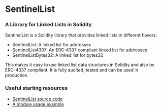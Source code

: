 
# SentinelList

### **A Library for Linked Lists in Solidity**

SentinelList is a Solidity library that provides linked lists in different flavors:

- SentinelList: A linked list for addresses
- SentinelList4337: An ERC-4337 compliant linked list for addresses
- SentinelListBytes32: A linked list for bytes32

This makes it easy to use linked list data structures in Solidity and also be ERC-4337 compliant. It is fully audited, tested and can be used in production.

### Useful starting resources

- [SentinelList source code](https://github.com/rhinestonewtf/sentinellist)
- [A module usage example](https://github.com/rhinestonewtf/core-modules/blob/7de2fb5330cbf2cf698e1822283b20fa29595dbe/src/OwnableValidator/OwnableValidator.sol#L43)
